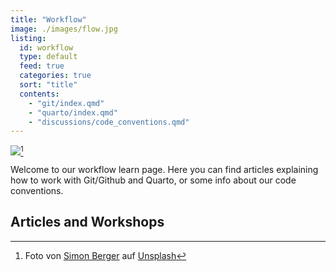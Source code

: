 ```yaml
---
title: "Workflow"
image: ./images/flow.jpg
listing:
  id: workflow
  type: default
  feed: true
  categories: true
  sort: "title"
  contents:
    - "git/index.qmd"
    - "quarto/index.qmd"
    - "discussions/code_conventions.qmd"
---
```


![](./images/flow.jpg)[^1]

[^1]: Foto von <a href="https://unsplash.com/de/@8moments?utm_content=creditCopyText&utm_medium=referral&utm_source=unsplash">Simon Berger</a> auf <a href="https://unsplash.com/de/fotos/zeitrafferfotografie-von-bach-und-gelbem-ahornblatt-auf-grauem-felsen-uKK-aXYdsYo?utm_content=creditCopyText&utm_medium=referral&utm_source=unsplash">Unsplash</a>
      

Welcome to our workflow learn page. Here you can find articles explaining how to work with Git/Github and Quarto, or some info about our code conventions.

## Articles and Workshops

::: {workflow}
:::